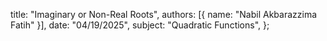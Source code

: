  title: "Imaginary or Non-Real Roots",
  authors: [{ name: "Nabil Akbarazzima Fatih" }],
  date: "04/19/2025",
  subject: "Quadratic Functions",
};
